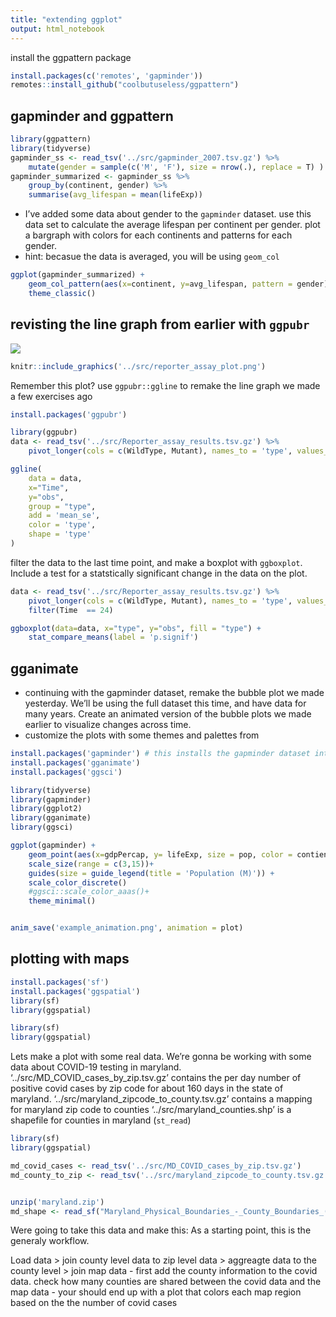 ```yaml
---
title: "extending ggplot"
output: html_notebook
---
```



install the ggpattern package 

```r
install.packages(c('remotes', 'gapminder'))
remotes::install_github("coolbutuseless/ggpattern")
```

## gapminder and ggpattern

```r
library(ggpattern)
library(tidyverse)
gapminder_ss <- read_tsv('../src/gapminder_2007.tsv.gz') %>% 
    mutate(gender = sample(c('M', 'F'), size = nrow(.), replace = T) )
gapminder_summarized <- gapminder_ss %>% 
    group_by(continent, gender) %>% 
    summarise(avg_lifespan = mean(lifeExp))

```

- I've added some data about gender to the `gapminder` dataset. use this data set to calculate the average lifespan per continent per gender. plot a bargraph with colors for each continents and patterns for each gender. 
- hint: becasue the data is averaged, you will be using `geom_col`

```r
ggplot(gapminder_summarized) + 
    geom_col_pattern(aes(x=continent, y=avg_lifespan, pattern = gender), position = 'dodge') +
    theme_classic()

```



## revisting the line graph from earlier with `ggpubr`

![](../src/reporter_assay_plot.png)

```r
knitr::include_graphics('../src/reporter_assay_plot.png')
```


Remember this plot?
use `ggpubr::ggline` to remake the line graph we made a few exercises ago

```r
install.packages('ggpubr')
```

```r

library(ggpubr)
data <- read_tsv('../src/Reporter_assay_results.tsv.gz') %>% 
    pivot_longer(cols = c(WildType, Mutant), names_to = 'type', values_to = 'obs')

ggline(
    data = data, 
    x="Time", 
    y="obs", 
    group = "type",
    add = 'mean_se',
    color = 'type',
    shape = 'type'
)

```

filter the data to the last time point, and make a boxplot with `ggboxplot`. Include a test for a statstically significant change in the data on the plot. 

```r
data <- read_tsv('../src/Reporter_assay_results.tsv.gz') %>% 
    pivot_longer(cols = c(WildType, Mutant), names_to = 'type', values_to = 'obs') %>% 
    filter(Time  == 24)

ggboxplot(data=data, x="type", y="obs", fill = "type") + 
    stat_compare_means(label = 'p.signif')

```


## gganimate

- continuing with the gapminder dataset, remake the bubble plot we made yesterday. We'll be using the full dataset this time, and have data for many years. Create an animated version of the bubble plots we made earlier to visualize changes across time. 
- customize the plots with some themes and palettes from 

```r
install.packages('gapminder') # this installs the gapminder dataset into R
install.packages('gganimate')
install.packages('ggsci')
```


```r
library(tidyverse)
library(gapminder)
library(ggplot2)
library(gganimate)
library(ggsci)

ggplot(gapminder) +
    geom_point(aes(x=gdpPercap, y= lifeExp, size = pop, color = contient), alpha = .5) +
    scale_size(range = c(3,15))+
    guides(size = guide_legend(title = 'Population (M)')) +
    scale_color_discrete()
    #ggsci::scale_color_aaas()+
    theme_minimal()


anim_save('example_animation.png', animation = plot)

```


## plotting with maps 

```r
install.packages('sf')
install.packages('ggspatial')
library(sf)
library(ggspatial)
```


```r
library(sf)
library(ggspatial)
```


Lets make a plot with some real data. We're gonna be working with some data about COVID-19 testing in maryland. 
'../src/MD_COVID_cases_by_zip.tsv.gz' contains the per day number of positive covid cases by zip code for about 160 days in the state of maryland. 
'../src/maryland_zipcode_to_county.tsv.gz' contains a mapping for maryland zip code to counties
'../src/maryland_counties.shp' is a shapefile for counties in maryland (`st_read`)

```r
library(sf)
library(ggspatial)

md_covid_cases <- read_tsv('../src/MD_COVID_cases_by_zip.tsv.gz')
md_county_to_zip <- read_tsv('../src/maryland_zipcode_to_county.tsv.gz')


unzip('maryland.zip')
md_shape <- read_sf("Maryland_Physical_Boundaries_-_County_Boundaries_(Generalized).shp")
```

Were going to take this data and make this:
As a starting point, this is the generaly workflow. 

Load data > join county level data to zip level data > aggreagte data to the county level  >  join map data
- first add the county information to the covid data. check how many counties are shared between the covid data and the map data 
- your should end up with a plot that colors each map region based on the the number of covid cases


```r


```









